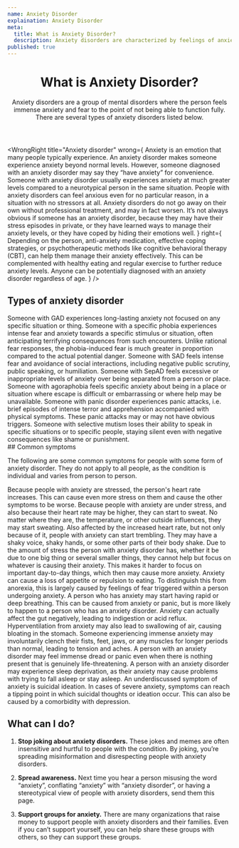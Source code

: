 ```yaml
---
name: Anxiety Disorder
explaination: Anxiety Disorder
meta:
  title: What is Anxiety Disorder?
  description: Anxiety disorders are characterized by feelings of anxiety and fear, significantly impairing function. Learn more here.
published: true
---
```


<PreviewBanner googleDocUrl="https://docs.google.com/document/d/1vN_2cJPuPJISuyznDwKSrmxDLd2NBNNneTtLi98h5VM/edit?usp=sharing" />

<Header>

# What is Anxiety Disorder?

Anxiety disorders are a group of mental disorders where the person feels immense anxiety and fear to the point of not being able to function fully. There are several types of anxiety disorders listed below.

</Header>

<Main>

<WrongRight
  title="Anxiety disorder"
  wrong={
    <Definition>
      <DefinitionItem summary="Anxiety (the emotion)">
        Anxiety is an emotion that many people typically experience. An anxiety disorder
        makes someone experience anxiety beyond normal levels. However, someone diagnosed
        with an anxiety disorder may say they “have anxiety” for convenience.
      </DefinitionItem>
      <DefinitionItem summary="Just nervousness or shyness">
        Someone with anxiety disorder usually experiences anxiety at much greater levels
        compared to a neurotypical person in the same situation.
      </DefinitionItem>
      <DefinitionItem summary="Simply being worried">
        People with anxiety disorders can feel anxious even for no particular reason, in a
        situation with no stressors at all.
      </DefinitionItem>
      <DefinitionItem summary="A temporary ailment that can be waited out">
        Anxiety disorders do not go away on their own without professional treatment, and
        may in fact worsen.
      </DefinitionItem>
      <DefinitionItem summary="Always visible">
        It’s not always obvious if someone has an anxiety disorder, because they may have
        their stress episodes in private, or they have learned ways to manage their
        anxiety levels, or they have coped by hiding their emotions well.
      </DefinitionItem>
    </Definition>
  }
  right={
    <Definition>
      <DefinitionItem summary="Treatable or manageable">
        Depending on the person, anti-anxiety medication, effective coping strategies, or
        psychotherapeutic methods like cognitive behavioral therapy (CBT), can help them
        manage their anxiety effectively. This can be complemented with healthy eating and
        regular exercise to further reduce anxiety levels.
      </DefinitionItem>
      <DefinitionItem summary="Present in both children and adults">
        Anyone can be potentially diagnosed with an anxiety disorder regardless of age.
      </DefinitionItem>
    </Definition>
  }
/>

<Section>

## Types of anxiety disorder

<Definition>
  <DefinitionItem summary="Generalized anxiety disorder (GAD)">
    Someone with GAD experiences long-lasting anxiety not focused on any specific
    situation or thing.
  </DefinitionItem>
  <DefinitionItem summary="Specific phobia">
    Someone with a specific phobia experiences intense fear and anxiety towards a specific
    stimulus or situation, often anticipating terrifying consequences from such
    encounters. Unlike rational fear responses, the phobia-induced fear is much greater in
    proportion compared to the actual potential danger.
  </DefinitionItem>
  <DefinitionItem summary="Social anxiety disorder (SAD)">
    Someone with SAD feels intense fear and avoidance of social interactions, including
    negative public scrutiny, public speaking, or humiliation.
  </DefinitionItem>
  <DefinitionItem summary="Separation anxiety disorder (SepAD)">
    Someone with SepAD feels excessive or inappropriate levels of anxiety over being
    separated from a person or place.
  </DefinitionItem>
  <DefinitionItem summary="Agoraphobia">
    Someone with agoraphobia feels specific anxiety about being in a place or situation
    where escape is difficult or embarrassing or where help may be unavailable.
  </DefinitionItem>
  <DefinitionItem summary="Panic disorder">
    Someone with panic disorder experiences panic attacks, i.e. brief episodes of intense
    terror and apprehension accompanied with physical symptoms. These panic attacks may or
    may not have obvious triggers.
  </DefinitionItem>
  <DefinitionItem summary="Selective mutism">
    Someone with selective mutism loses their ability to speak in specific situations or
    to specific people, staying silent even with negative consequences like shame or
    punishment.
  </DefinitionItem>
</Definition>

</Section>

<Section>
  ## Common symptoms

The following are some common symptoms for people with some form of anxiety disorder. They do not apply to all people, as the condition is individual and varies from person to person.

  <Definition>
    <DefinitionItem summary="Increased heart rate">
      Because people with anxiety are stressed, the person's heart rate increases. This
      can cause even more stress on them and cause the other symptoms to be worse.
    </DefinitionItem>
    <DefinitionItem summary="Cold sweats">
      Because people with anxiety are under stress, and also because their heart rate may
      be higher, they can start to sweat. No matter where they are, the temperature, or
      other outside influences, they may start sweating.
    </DefinitionItem>
    <DefinitionItem summary="Trembling">
      Also affected by the increased heart rate, but not only because of it, people with
      anxiety can start trembling. They may have a shaky voice, shaky hands, or some other
      parts of their body shake.
    </DefinitionItem>
    <DefinitionItem summary="Difficulty focusing">
      Due to the amount of stress the person with anxiety disorder has, whether it be due
      to one big thing or several smaller things, they cannot help but focus on whatever
      is causing their anxiety. This makes it harder to focus on important day-to-day
      things, which then may cause more anxiety.
    </DefinitionItem>
    <DefinitionItem summary="Loss of appetite">
      Anxiety can cause a loss of appetite or repulsion to eating. To distinguish this
      from anorexia, this is largely caused by feelings of fear triggered within a person
      undergoing anxiety.
    </DefinitionItem>
    <DefinitionItem summary="Hyperventilation">
      A person who has anxiety may start having rapid or deep breathing. This can be
      caused from anxiety or panic, but is more likely to happen to a person who has an
      anxiety disorder.
    </DefinitionItem>
    <DefinitionItem summary="Stomach problems">
      Anxiety can actually affect the gut negatively, leading to indigestion or acid
      reflux. Hyperventilation from anxiety may also lead to swallowing of air, causing
      bloating in the stomach.
    </DefinitionItem>
    <DefinitionItem summary="Tense / aching muscles">
      Someone experiencing immense anxiety may involuntarily clench their fists, feet,
      jaws, or any muscles for longer periods than normal, leading to tension and aches.
    </DefinitionItem>
    <DefinitionItem summary="Sense of impending danger / panic / doom">
      A person with an anxiety disorder may feel immense dread or panic even when there is
      nothing present that is genuinely life-threatening.
    </DefinitionItem>
    <DefinitionItem summary="Sleep deprivation">
      A person with an anxiety disorder may experience sleep deprivation, as their anxiety
      may cause problems with trying to fall asleep or stay asleep.
    </DefinitionItem>
    <DefinitionItem summary="Suicidal ideation">
      An underdiscussed symptom of anxiety is suicidal ideation. In cases of severe
      anxiety, symptoms can reach a tipping point in which suicidal thoughts or ideation
      occur. This can also be caused by a comorbidity with depression.
    </DefinitionItem>
  </Definition>
</Section>

<Section>

## What can I do?

1. **Stop joking about anxiety disorders.** These jokes and memes are often insensitive and hurtful to people with the condition. By joking, you’re spreading misinformation and disrespecting people with anxiety disorders.

2. **Spread awareness.** Next time you hear a person misusing the word “anxiety”, conflating “anxiety” with “anxiety disorder”, or having a stereotypical view of people with anxiety disorders, send them this page.

3. **Support groups for anxiety.** There are many organizations that raise money to support people with anxiety disorders and their families. Even if you can’t support yourself, you can help share these groups with others, so they can support these groups.

</Section>

</Main>
